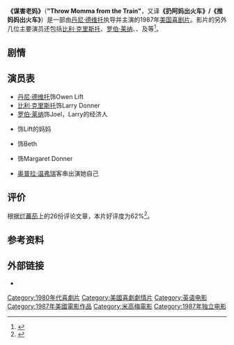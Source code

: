 {{noteTA
|G1=Show}}
{{Infobox film
| name           = 谋害老妈
| original_name = Throw Momma from the Train
| image          = <!-- 檔案不存在 Throwmommafromthetrain.jpg ，可從英文維基百科取得 -->
| caption        = Theatrical release poster
| director       = [[丹尼·德维托|丹尼·德维托]]
| producer       = Larry Brezner
| writer         = Stu Silver
| starring       = 丹尼·德维托<br>[[比利·克里斯托|比利·克里斯托]]<br>[[罗伯·莱纳|罗伯·莱纳]]<br>{{link-en|安妮·拉姆西|Anne Ramsey}}<br>{{link-en|金·格雷斯特|Kim Greist}}<br>{{link-en|凯特·穆格鲁|Kate Mulgrew}}
| music          = David Newman
| editing        = Michael Jablow
| cinematography = [[巴里·索南菲尔德|巴里·索南菲尔德]]
| distributor    = {{link-en|猎户座影业|Orion Pictures}}
| released       = 1987年12月11日
| runtime        = 88分钟
| country        = 美国
| language       = 英语
| budget         = 1400万[[美元|美元]]
| gross          = 5791万5972美元
}}
'''《谋害老妈》'''（'''"Throw Momma from the Train"'''，又译'''《扔阿妈出火车》/《推妈妈出火车》'''）是一部由[[丹尼·德维托|丹尼·德维托]]执导并主演的1987年[[美国|美国]][[喜剧片|喜剧片]]。影片的另外几位主要演员还包括[[比利·克里斯托|比利·克里斯托]]、[[罗伯·莱纳|罗伯·莱纳]]、{{link-en|安妮·拉姆西|Anne Ramsey}}、{{link-en|金·格雷斯特|Kim Greist}}及{{link-en|凯特·穆格鲁|Kate Mulgrew}}等<ref>{{cite web | author=Janet Maslin | title=Throw Momma | url=http://movies.nytimes.com/movie/review?res=9B0DE5D81139F932A25751C1A961948260 | work=《纽约时报》 | date=1987-12-11 | accessdate=2013-03-25 | archive-date=2020-07-19 | archive-url=https://web.archive.org/web/20200719110355/https://www.nytimes.com/1987/12/11/movies/film-throw-momma.html | dead-url=no }}</ref>。

==剧情==

==演员表==
* [[丹尼·德维托|丹尼·德维托]]饰Owen Lift
* [[比利·克里斯托|比利·克里斯托]]饰Larry Donner
* [[罗伯·莱纳|罗伯·莱纳]]饰Joel，Larry的经济人
* {{link-en|安妮·拉姆西|Anne Ramsey}}饰Lift的妈妈
* {{link-en|金·格雷斯特|Kim Greist}}饰Beth
* {{link-en|凯特·穆格鲁|Kate Mulgrew}}饰Margaret Donner
* [[奥普拉·温弗瑞|奥普拉·温弗瑞]]客串出演她自己

==评价==
根据[[烂蕃茄|烂蕃茄]]上的26份评论文章，本片好评度为62%<ref>{{Cite web |url=http://www.rottentomatoes.com/m/throw_momma_from_the_train/ |title=存档副本 |accessdate=2013-03-25 |archive-date=2013-06-25 |archive-url=https://web.archive.org/web/20130625041547/http://www.rottentomatoes.com/m/throw_momma_from_the_train/ |dead-url=no }}</ref>。

==参考资料==
{{Reflist}}

==外部链接==
* {{IMDb title|id=0094142|title=Throw Momma from the Train}}

{{DEFAULTSORT:Throw Momma from the Train}}
[[Category:1980年代喜劇片|Category:1980年代喜劇片]]
[[Category:美國喜劇劇情片|Category:美國喜劇劇情片]]
[[Category:英语电影|Category:英语电影]]
[[Category:1987年美國電影作品|Category:1987年美國電影作品]]
[[Category:米高梅電影|Category:米高梅電影]]
[[Category:1987年独立电影|Category:1987年独立电影]]